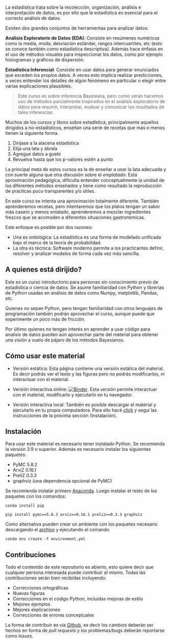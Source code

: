 #  ‎ {.unnumbered .unlisted}

La estadística trata sobre la recolección, organización, análisis e interpretación de datos, es por ello que la estadística es esencial para el correcto análisis de datos. 

Existen dos grandes conjuntos de herramientas para analizar datos:

**Análisis Exploratorio de Datos (EDA)**: Consiste en resúmenes numéricos como la media, moda, desviación estándar, rangos intercuartiles, etc (esto se conoce también como estadística descriptiva). Además hace énfasis en el uso de métodos visuales para inspeccionar los datos, como por ejemplo histogramas y gráficos de dispersión.

**Estadística Inferencial**: Consiste en usar datos para generar enunciados que exceden los propios datos. A veces esto implica realizar predicciones, a veces entender los detalles de algún fenómeno en particular o elegir entre varias explicaciones plausibles.

> Este curso es sobre inferencia Bayesiana, pero como verán hacemos uso de métodos parcialmente inspirados en el análisis exploratorio de datos para resumir, interpretar, evaluar y comunicar los resultados de tales inferencias.

Muchos de los cursos y libros sobre estadística, principalmente aquellos dirigidos a no-estadísticos, enseñan una serie de recetas que más o menos tienen la siguiente forma. 

1. Diríjase a la alacena estadística
2. Elija una lata y ábrala
3. Agregue datos a gusto
4. Revuelva hasta que los p-valores estén a punto

La principal meta de estos cursos es la de enseñar a usar la lata adecuada y con suerte alguna que otra discusión sobre el _emplatado_. Esta aproximación pedagógica, dificulta entender conceptualmente la unidad de los diferentes métodos enseñados y tiene como resultado la reproducción de prácticas poco transparentes y/o útiles. 

En este curso se intenta una aproximación totalmente diferente. También aprenderemos recetas, pero intentaremos que los platos tengan un sabor más casero y menos enlatado, aprenderemos a mezclar ingredientes frescos que se acomoden a diferentes situaciones gastronómicas.

Este enfoque es posible por dos razones:

* Una es ontológica: La estadística es una forma de modelado unificada bajo el marco de la teoría de probabilidad.
* La otra es técnica: Software moderno permite a los practicantes definir, resolver y analizar modelos de forma cada vez más sencilla.

## A quienes está dirijido?

Este es un curso introductorio para personas sin conocimiento previo de estadística o ciencia de datos. Se asume familiaridad con Python y librerías de Python usadas en análisis de datos como Numpy, matplotlib, Pandas, etc.

Quienes no sepan Python, pero tengan familiaridad con otros lenguajes de programación también podrán aprovechar el curso, aunque puede que experimente un poco más de fricción.

Por último quienes no tengan interés en aprender a usar código para analisis de datos pueden aún aprovechar parte del material para obtener una visión a vuelo de pájaro de los métodos Bayesianos.

## Cómo usar este material

* Versión estática: Esta página contiene una versión estática del material. Es decir podrás ver el texto y las figuras pero no podrás modificarlos, ni interactuar con el material.

* Versión interactiva online: [![Binder](https://mybinder.org/badge_logo.svg)](https://mybinder.org/v2/gh/Grupo-de-modelado-probabilista/Modelado_Bayesiano/main). Esta versión permite interactuar con el material, modificarlo y ejecutarlo en tu navegador.

* Versión interactiva local: También es posible descargar el material y ejecutarlo en tu propia computadora. Para ello hacé [click](https://github.com/Grupo-de-modelado-probabilista/Modelado_Bayesiano/archive/main.zip) y seguí las instrucciones de la próxima sección (Instalación).


## Instalación
Para usar este material es necesario tener instalado Python. Se recomienda la versión 3.9 o superior. Además es necesario instalar los siguientes paquetes:

* PyMC 5.8.2
* ArviZ 0.16.1
* PreliZ 0.3.3
* graphviz (una dependencia opcional de PyMC)

Se recomienda instalar primero [Anaconda](https://www.continuum.io/downloads). Luego instalar el resto de los paquetes con los comandos:

`conda install pip`

`pip install pymc==5.8.3 arviz==0.16.1 preliz==0.3.3 graphviz`

Como alternativa pueden crear un ambiente con los paquetes necesario descargando el [archivo](environment.yml) y ejecutando el comando

`conda env create -f environment.yml`

## Contribuciones
Todo el contenido de este repositorio es abierto, esto quiere decir que cualquier persona interesada puede contribuir al mismo. Todas las contribuciones serán bien recibidas incluyendo:

* Correcciones ortográficas
* Nuevas figuras
* Correcciones en el código Python, incluidas mejoras de estilo
* Mejores ejemplos
* Mejores explicaciones 
* Correcciones de errores conceptuales

La forma de contribuir es vía [Github](https://github.com/Grupo-de-modelado-probabilista/Modelado_Bayesiano), es decir los cambios deberán ser hechos en forma de _pull requests_ y los problemas/bugs deberán reportarse como _Issues_.
